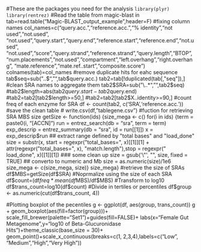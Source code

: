#These are the packages you need for the analysis
``
library(plyr)
library(rentrez)
``
#Read the table from magic-blast in
tab=read.table("Magic-BLAST_output_example",header=F)
#fixing column names
col_names=c("query.acc.","reference.acc.","% identity","not used","not.used",
            "not.used","query.start","query.end","reference.start","reference.end","not.used",
            "not.used","score","query.strand","reference.strand","query.length","BTOP",
            "num.placements","not.used","compartment","left.overhang","right.overhang",
            "mate.reference","mate.ref..start","composite.score")
colnames(tab)=col_names
#remove duplicate hits for eahc sequence
tab$seq=sub("..$","",tab$query.acc.)
tab2=tab[!duplicated(tab[,"seq"]),]
#clean SRA names to aggregate them
tab2$SRA=sub("\\..*","",tab2$seq)
#tab2$length=abs(tab2$query.start-tab2$query.end)
#tab2=tab2[tab2$length>=50,]
#tab2=tab2[tab2$X..identity>=90,]
#count freq of each enzyme for SRA
df <- count(tab2, c('SRA','reference.acc.'))
#save the clean table
# write.csv(df,"tablegene.csv")
#fuction for retrieving SRA MBS size
getSize <- function(ids) {size_mega <- c()
  for(i in ids) {term =  paste0(i, "[ACCN]")
    run = entrez_search(db = "sra", term = term)
    exp_descrip = entrez_summary(db = "sra", id = run[[1]])
    x = exp_descrip$run
    ## extract range defined by "total bases" and "load_done"
    size = substr(x, start = regexpr("total_bases=", x)[[1]][1] + attr(regexpr("total_bases=", x), "match.length"),stop = regexpr(" load_done", x)[[1]][1])
    ### some clean up
    size = gsub('\"', "", size, fixed = TRUE)
    ## converto to numeric and Mb
    size = as.numeric(size)/1e6
    size_mega <- c(size_mega, size)}
size_mega}
#retrieve the size of SRAs
df$MBS=getSize(df$SRA)
#Noprmalize using the size of each SRA
df$count=(df$freq*mean(df$MBS)/df$MBS)
#Transform to log10
df$trans_count=log10(df$count)
#Divide in tertiles or percentiles
df$group <- as.numeric(cut(df$trans_count, 4))



#Plotting boxplot of the pecentiles
g <- ggplot(df, aes(group, trans_count))
g + geom_boxplot(aes(fill=factor(group)))+ scale_fill_brewer(palette="Set1")+guides(fill=FALSE)+
   labs(x="Female Gut Metagenome",y="log10 of Beta-Glucuronidase Hits")+theme_classic(base_size = 30)+
   geom_point()+scale_x_continuous(breaks=c(1, 2,3,4),labels=c("Low", "Medium","High","Very High"))
